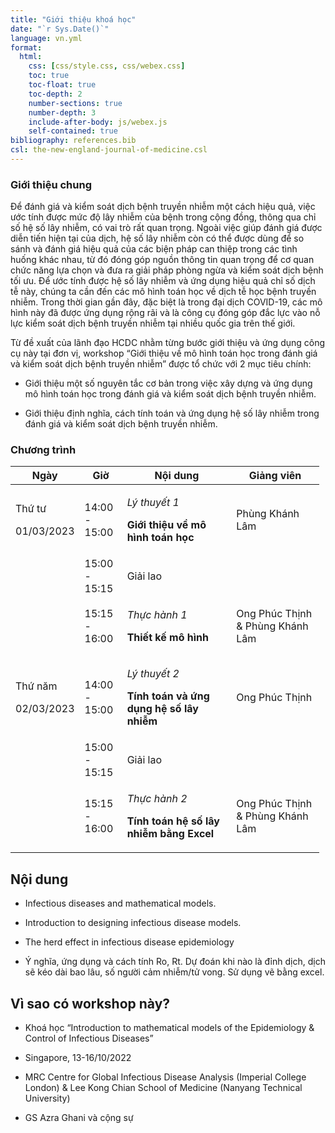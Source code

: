 ```yaml
---
title: "Giới thiệu khoá học"
date: "`r Sys.Date()`"
language: vn.yml
format: 
  html:
    css: [css/style.css, css/webex.css]
    toc: true
    toc-float: true
    toc-depth: 2
    number-sections: true
    number-depth: 3
    include-after-body: js/webex.js
    self-contained: true
bibliography: references.bib
csl: the-new-england-journal-of-medicine.csl
---
```


### Giới thiệu chung

Để đánh giá và kiểm soát dịch bệnh truyền nhiễm một cách hiệu quả, việc ước tính được mức độ lây nhiễm của bệnh trong cộng đồng, thông qua chỉ số hệ số lây nhiễm, có vai trò rất quan trọng. Ngoài việc giúp đánh giá được diễn tiến hiện tại của dịch, hệ số lây nhiễm còn có thể được dùng để so sánh và đánh giá hiệu quả của các biện pháp can thiệp trong các tình huống khác nhau, từ đó đóng góp nguồn thông tin quan trọng để cơ quan chức năng lựa chọn và đưa ra giải pháp phòng ngừa và kiểm soát dịch bệnh tối ưu. Để ước tính được hệ số lây nhiễm và ứng dụng hiệu quả chỉ số dịch tễ này, chúng ta cần đến các mô hình toán học về dịch tễ học bệnh truyền nhiễm. Trong thời gian gần đây, đặc biệt là trong đại dịch COVID-19, các mô hình này đã được ứng dụng rộng rãi và là công cụ đóng góp đắc lực vào nỗ lực kiểm soát dịch bệnh truyền nhiễm tại nhiều quốc gia trên thế giới.

Từ đề xuất của lãnh đạo HCDC nhằm từng bước giới thiệu và ứng dụng công cụ này tại đơn vị, workshop "Giới thiệu về mô hình toán học trong đánh giá và kiểm soát dịch bệnh truyền nhiễm" được tổ chức với 2 mục tiêu chính:

-   Giới thiệu một số nguyên tắc cơ bản trong việc xây dựng và ứng dụng mô hình toán học trong đánh giá và kiểm soát dịch bệnh truyền nhiễm.

-   Giới thiệu định nghĩa, cách tính toán và ứng dụng hệ số lây nhiễm trong đánh giá và kiểm soát dịch bệnh truyền nhiễm.

### Chương trình

+-------------+---------------+-------------------------------------------+----------------------------------+
| Ngày        | Giờ           | Nội dung                                  | Giảng viên                       |
+=============+===============+===========================================+==================================+
| Thứ tư      | 14:00 - 15:00 | *Lý thuyết 1*                             | Phùng Khánh Lâm                  |
|             |               |                                           |                                  |
| 01/03/2023  |               | **Giới thiệu về mô hình toán học**        |                                  |
+-------------+---------------+-------------------------------------------+----------------------------------+
|             | 15:00 - 15:15 | Giải lao                                  |                                  |
+-------------+---------------+-------------------------------------------+----------------------------------+
|             | 15:15 - 16:00 | *Thực hành 1*                             | Ong Phúc Thịnh & Phùng Khánh Lâm |
|             |               |                                           |                                  |
|             |               | **Thiết kế mô hình**                      |                                  |
+-------------+---------------+-------------------------------------------+----------------------------------+
| Thứ năm     | 14:00 - 15:00 | *Lý thuyết 2*                             | Ong Phúc Thịnh                   |
|             |               |                                           |                                  |
| 02/03/2023  |               | **Tính toán và ứng dụng hệ số lây nhiễm** |                                  |
+-------------+---------------+-------------------------------------------+----------------------------------+
|             | 15:00 - 15:15 | Giải lao                                  |                                  |
+-------------+---------------+-------------------------------------------+----------------------------------+
|             | 15:15 - 16:00 | *Thực hành 2*                             | Ong Phúc Thịnh & Phùng Khánh Lâm |
|             |               |                                           |                                  |
|             |               | **Tính toán hệ số lây nhiễm bằng Excel**  |                                  |
+-------------+---------------+-------------------------------------------+----------------------------------+

## Nội dung

-   Infectious diseases and mathematical models.

-   Introduction to designing infectious disease models.

-   The herd effect in infectious disease epidemiology

-   Ý nghĩa, ứng dụng và cách tính Ro, Rt. Dự đoán khi nào là đỉnh dịch, dịch sẽ kéo dài bao lâu, số người cảm nhiễm/tử vong. Sử dụng vẽ bằng excel.

## Vì sao có workshop này?

-   Khoá học "Introduction to mathematical models of the Epidemiology & Control of Infectious Diseases"

-   Singapore, 13-16/10/2022

-   MRC Centre for Global Infectious Disease Analysis (Imperial College London) & Lee Kong Chian School of Medicine (Nanyang Technical University)

-   GS Azra Ghani và cộng sự
